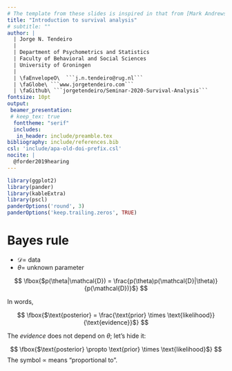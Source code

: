 ```yaml
---
# The template from these slides is inspired in that from [Mark Andrews](https://github.com/mark-andrews/sips2019)
title: "Introduction to survival analysis"
# subtitle: ""
author: |
  | Jorge N. Tendeiro
  |
  | Department of Psychometrics and Statistics
  | Faculty of Behavioral and Social Sciences
  | University of Groningen
  |   
  | \faEnvelopeO\  ```j.n.tendeiro@rug.nl```
  | \faGlobe\ ```www.jorgetendeiro.com```
  | \faGithub\ ```jorgetendeiro/Seminar-2020-Survival-Analysis```
fontsize: 10pt
output:
 beamer_presentation:
 # keep_tex: true
  fonttheme: "serif"
  includes:
   in_header: include/preamble.tex
bibliography: include/references.bib
csl: 'include/apa-old-doi-prefix.csl'
nocite: |
  @forder2019hearing
---
```




```r
library(ggplot2)
library(pander)
library(kableExtra)
library(pscl)
panderOptions('round', 3)
panderOptions('keep.trailing.zeros', TRUE)
```

# Bayes rule

- $\mathcal{D}=$ data
- $\theta=$ unknown parameter

$$
\fbox{$p(\theta|\mathcal{D}) = \frac{p(\theta)p(\mathcal{D}|\theta)}{p(\mathcal{D})}$}
$$

In words,

$$
\fbox{$\text{posterior} = \frac{\text{prior} \times \text{likelihood}}{\text{evidence}}$}
$$

The *evidence* does not depend on $\theta$; let's hide it: 

$$
\fbox{$\text{posterior} \propto \text{prior} \times \text{likelihood}$}
$$
The symbol $\propto$ means "proportional to". 


















